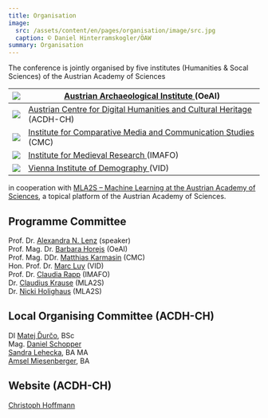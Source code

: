 ```yaml
---
title: Organisation
image:
  src: /assets/content/en/pages/organisation/image/src.jpg
  caption: © Daniel Hinterramskogler/ÖAW
summary: Organisation
---
```

The conference is jointly organised by five institutes (Humanities & Socal Sciences) of the Austrian Academy of Sciences

| ![](/assets/content/en/pages/organisation/oeai-logo-typ.png)                       | [Austrian Archaeological Institute ](https://www.oeaw.ac.at/en/oeai/)(OeAI)                            |
| ---------------------------------------------------------------------------------- | ------------------------------------------------------------------------------------------------------ |
| ![](/assets/content/en/pages/organisation/acdh-ch-logo-with-text.png)              | [Austrian Centre for Digital Humanities and Cultural Heritage ](https://www.oeaw.ac.at/acdh/)(ACDH-CH) |
| ![](/assets/content/en/pages/organisation/cmc-uni-neu.png)                         | [Institute for Comparative Media and Communication Studies ](https://www.oeaw.ac.at/cmc/)(CMC)         |
| ![](/assets/content/en/pages/organisation/imafo-logo-kurz-hp-var01b-96-230-v2.png) | [Institute for Medieval Research ](https://www.oeaw.ac.at/en/imafo/home)(IMAFO)                        |
| ![](/assets/content/en/pages/organisation/vid-logo-sekundaer-farbe-gross.png)      | [Vienna Institute of Demography ](https://www.oeaw.ac.at/vid)(VID)                                     |

in cooperation with [MLA2S – Machine Learning at the Austrian Academy of Sciences](https://www.oeaw.ac.at/mla2s/), a topical platform of the Austrian Academy of Sciences.

## Programme Committee

Prof. Dr. [Alexandra N. Lenz](https://www.oeaw.ac.at/acdh/institute/team/staff-members/alexandra-n-lenz) (speaker)\
Prof. Mag. Dr. [Barbara Horejs](https://www.oeaw.ac.at/en/oeai/institute/team/person/barbara-horejs) (OeAI) \
Prof. Mag. DDr. [Matthias Karmasin](https://www.oeaw.ac.at/cmc/the-institute/staff/matthias-karmasin/) (CMC)\
Hon. Prof. Dr. [Marc Luy](https://www.oeaw.ac.at/vid/people/staff/marc-luy/) (VID)\
Prof. Dr. [Claudia Rapp](https://www.oeaw.ac.at/byzanz/mitarbeiterinnen#c39365) (IMAFO)\
Dr. [Claudius Krause](https://www.oeaw.ac.at/en/hephy/the-institute/staff-members/staff/claudius-krause) (MLA2S)\
Dr. [Nicki Holighaus](https://www.oeaw.ac.at/en/ari/our-team/holighaus-nicki) (MLA2S)

## Local Organising Committee (ACDH-CH)

DI [Matej Ďurčo](https://www.oeaw.ac.at/acdh/institute/team/staff-members/matej-durco), BSc\
Mag. [Daniel Schopper](https://www.oeaw.ac.at/acdh/institute/team/staff-members/daniel-schopper)\
[Sandra Lehecka](https://www.oeaw.ac.at/acdh/institute/team/staff-members/sandra-lehecka), BA MA\
[Amsel Miesenberger](https://www.oeaw.ac.at/acdh/institute/team/staff-members/amsel-miesenberger), BA

## Website (ACDH-CH)

[Christoph Hoffmann](https://www.oeaw.ac.at/acdh/institute/team/staff-members/christoph-hoffmann)
